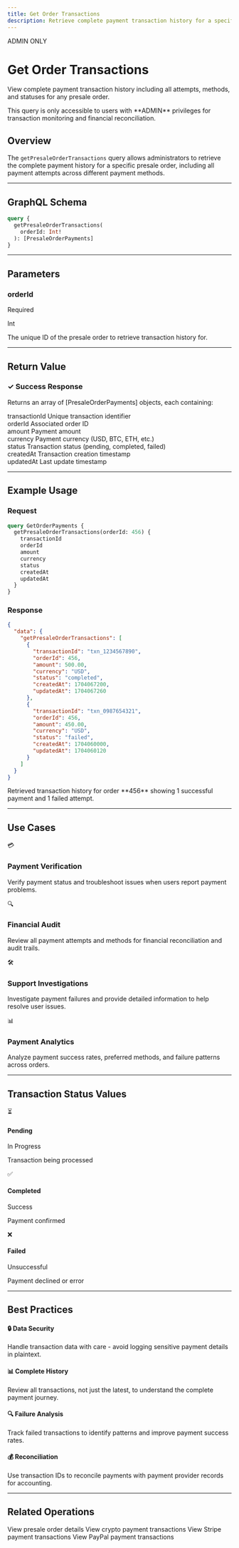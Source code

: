 ```yaml
---
title: Get Order Transactions
description: Retrieve complete payment transaction history for a specific presale order
---
```



<div className="relative overflow-hidden rounded-2xl border bg-gradient-to-br from-violet-500 via-purple-600 to-fuchsia-700 p-8 shadow-2xl mb-8">
  <div className="absolute inset-0 bg-grid-white/10 [mask-image:linear-gradient(0deg,transparent,black)]" />
  <div className="relative">
    <div className="inline-flex items-center gap-2 rounded-full bg-white/20 px-4 py-1.5 text-xs font-medium text-white backdrop-blur-sm mb-4">
      <span className="relative flex h-2 w-2">
        <span className="animate-ping absolute inline-flex h-full w-full rounded-full bg-white opacity-75"></span>
        <span className="relative inline-flex rounded-full h-2 w-2 bg-background"></span>
      </span>
      ADMIN ONLY
    </div>
    <h1 className="text-4xl font-black text-white mb-3 tracking-tight">Get Order Transactions</h1>
    <p className="text-xl text-violet-100 leading-relaxed max-w-3xl">
      View complete payment transaction history including all attempts, methods, and statuses for any presale order.
    </p>
  </div>
</div>

<Callout type="warn" title="Admin Access Required">
  This query is only accessible to users with **ADMIN** privileges for transaction monitoring and financial reconciliation.
</Callout>

## Overview

The `getPresaleOrderTransactions` query allows administrators to retrieve the complete payment history for a specific presale order, including all payment attempts across different payment methods.

---

## GraphQL Schema

<div className="rounded-xl border border-violet-500/30 bg-gradient-to-br from-violet-500/10 to-purple-500/5 p-6 mb-8">

```graphql
query {
  getPresaleOrderTransactions(
    orderId: Int!
  ): [PresaleOrderPayments]
}
```

</div>

---

## Parameters

<div className="grid gap-4 my-6">
  <div className="rounded-lg border border-violet-500/30 bg-background p-5 shadow-sm hover:shadow-md transition-shadow">
    <div className="flex items-start justify-between mb-3">
      <h3 className="font-bold text-lg">orderId</h3>
      <span className="inline-flex items-center rounded-full bg-red-500/10 px-3 py-1 text-xs font-semibold text-red-700">Required</span>
    </div>
    <p className="text-sm text-muted-foreground mb-2"><span className="font-mono text-violet-600">Int</span></p>
    <p className="text-sm text-foreground">The unique ID of the presale order to retrieve transaction history for.</p>
  </div>
</div>

---

## Return Value

<div className="rounded-lg border border-green-500/30 bg-gradient-to-br from-green-500/10 to-emerald-500/5 p-6 mb-6">
  <h3 className="font-bold mb-2 flex items-center gap-2">
    <span className="text-2xl">✓</span>
    Success Response
  </h3>
  <p className="text-sm text-foreground mb-3">
    Returns an array of <span className="font-mono text-green-600">[PresaleOrderPayments]</span> objects, each containing:
  </p>
  <div className="space-y-2 text-sm">
    <div className="flex items-start gap-2">
      <span className="font-mono text-violet-600 min-w-32">transactionId</span>
      <span className="text-muted-foreground">Unique transaction identifier</span>
    </div>
    <div className="flex items-start gap-2">
      <span className="font-mono text-violet-600 min-w-32">orderId</span>
      <span className="text-muted-foreground">Associated order ID</span>
    </div>
    <div className="flex items-start gap-2">
      <span className="font-mono text-violet-600 min-w-32">amount</span>
      <span className="text-muted-foreground">Payment amount</span>
    </div>
    <div className="flex items-start gap-2">
      <span className="font-mono text-violet-600 min-w-32">currency</span>
      <span className="text-muted-foreground">Payment currency (USD, BTC, ETH, etc.)</span>
    </div>
    <div className="flex items-start gap-2">
      <span className="font-mono text-violet-600 min-w-32">status</span>
      <span className="text-muted-foreground">Transaction status (pending, completed, failed)</span>
    </div>
    <div className="flex items-start gap-2">
      <span className="font-mono text-violet-600 min-w-32">createdAt</span>
      <span className="text-muted-foreground">Transaction creation timestamp</span>
    </div>
    <div className="flex items-start gap-2">
      <span className="font-mono text-violet-600 min-w-32">updatedAt</span>
      <span className="text-muted-foreground">Last update timestamp</span>
    </div>
  </div>
</div>

---

## Example Usage

### Request

```graphql
query GetOrderPayments {
  getPresaleOrderTransactions(orderId: 456) {
    transactionId
    orderId
    amount
    currency
    status
    createdAt
    updatedAt
  }
}
```

### Response

```json
{
  "data": {
    "getPresaleOrderTransactions": [
      {
        "transactionId": "txn_1234567890",
        "orderId": 456,
        "amount": 500.00,
        "currency": "USD",
        "status": "completed",
        "createdAt": 1704067200,
        "updatedAt": 1704067260
      },
      {
        "transactionId": "txn_0987654321",
        "orderId": 456,
        "amount": 450.00,
        "currency": "USD",
        "status": "failed",
        "createdAt": 1704060000,
        "updatedAt": 1704060120
      }
    ]
  }
}
```

<Callout type="info" title="Transactions Retrieved">
  Retrieved transaction history for order **456** showing 1 successful payment and 1 failed attempt.
</Callout>

---

## Use Cases

<div className="grid gap-4 md:grid-cols-2 my-6">
  <Card className="p-6 hover:shadow-lg transition-shadow">
    <div className="text-3xl mb-3">💳</div>
    <h3 className="font-bold mb-2">Payment Verification</h3>
    <p className="text-sm text-muted-foreground">
      Verify payment status and troubleshoot issues when users report payment problems.
    </p>
  </Card>

  <Card className="p-6 hover:shadow-lg transition-shadow">
    <div className="text-3xl mb-3">🔍</div>
    <h3 className="font-bold mb-2">Financial Audit</h3>
    <p className="text-sm text-muted-foreground">
      Review all payment attempts and methods for financial reconciliation and audit trails.
    </p>
  </Card>

  <Card className="p-6 hover:shadow-lg transition-shadow">
    <div className="text-3xl mb-3">🛠️</div>
    <h3 className="font-bold mb-2">Support Investigations</h3>
    <p className="text-sm text-muted-foreground">
      Investigate payment failures and provide detailed information to help resolve user issues.
    </p>
  </Card>

  <Card className="p-6 hover:shadow-lg transition-shadow">
    <div className="text-3xl mb-3">📊</div>
    <h3 className="font-bold mb-2">Payment Analytics</h3>
    <p className="text-sm text-muted-foreground">
      Analyze payment success rates, preferred methods, and failure patterns across orders.
    </p>
  </Card>
</div>

---

## Transaction Status Values

<div className="grid gap-4 md:grid-cols-3 my-6">
  <div className="rounded-lg border border-yellow-500/30 bg-yellow-500/10 p-5">
    <div className="flex items-center gap-2 mb-2">
      <span className="text-2xl">⏳</span>
      <h4 className="font-bold text-yellow-700 dark:text-yellow-300">Pending</h4>
    </div>
    <p className="text-sm text-yellow-800 font-semibold">In Progress</p>
    <p className="text-xs text-yellow-700 mt-1">Transaction being processed</p>
  </div>

  <div className="rounded-lg border border-green-500/30 bg-green-500/10 p-5">
    <div className="flex items-center gap-2 mb-2">
      <span className="text-2xl">✅</span>
      <h4 className="font-bold text-green-700 dark:text-green-300">Completed</h4>
    </div>
    <p className="text-sm text-green-800 font-semibold">Success</p>
    <p className="text-xs text-green-700 mt-1">Payment confirmed</p>
  </div>

  <div className="rounded-lg border border-red-500/30 bg-red-500/10 p-5">
    <div className="flex items-center gap-2 mb-2">
      <span className="text-2xl">❌</span>
      <h4 className="font-bold text-red-700 dark:text-red-300">Failed</h4>
    </div>
    <p className="text-sm text-red-800 font-semibold">Unsuccessful</p>
    <p className="text-xs text-red-700 mt-1">Payment declined or error</p>
  </div>
</div>

---

## Best Practices

<div className="space-y-4 my-6">
  <div className="rounded-lg border-l-4 border-violet-500 bg-violet-500/10 p-4">
    <h4 className="font-bold text-violet-700 dark:text-violet-300 mb-1">🔒 Data Security</h4>
    <p className="text-sm text-violet-800">
      Handle transaction data with care - avoid logging sensitive payment details in plaintext.
    </p>
  </div>

  <div className="rounded-lg border-l-4 border-purple-500 bg-purple-500/10 p-4">
    <h4 className="font-bold text-purple-700 dark:text-purple-300 mb-1">📊 Complete History</h4>
    <p className="text-sm text-purple-800">
      Review all transactions, not just the latest, to understand the complete payment journey.
    </p>
  </div>

  <div className="rounded-lg border-l-4 border-fuchsia-500 bg-fuchsia-500/10 p-4">
    <h4 className="font-bold text-fuchsia-700 dark:text-fuchsia-300 mb-1">🔍 Failure Analysis</h4>
    <p className="text-sm text-fuchsia-800">
      Track failed transactions to identify patterns and improve payment success rates.
    </p>
  </div>

  <div className="rounded-lg border-l-4 border-violet-500 bg-violet-500/10 p-4">
    <h4 className="font-bold text-violet-700 dark:text-violet-300 mb-1">💰 Reconciliation</h4>
    <p className="text-sm text-violet-800">
      Use transaction IDs to reconcile payments with payment provider records for accounting.
    </p>
  </div>
</div>

---

## Related Operations

<Cards>
  <Card title="Get Order by ID" href="/docs/api/presale-orders/get-order-by-id">
    View presale order details
  </Card>
  <Card title="Get Crypto Transactions" href="/docs/api/presale-payment/get-crypto-transactions">
    View crypto payment transactions
  </Card>
  <Card title="Get Stripe Transactions" href="/docs/api/presale-payment/get-stripe-transactions">
    View Stripe payment transactions
  </Card>
  <Card title="Get PayPal Transactions" href="/docs/api/presale-payment/get-paypal-transactions">
    View PayPal payment transactions
  </Card>
</Cards>
